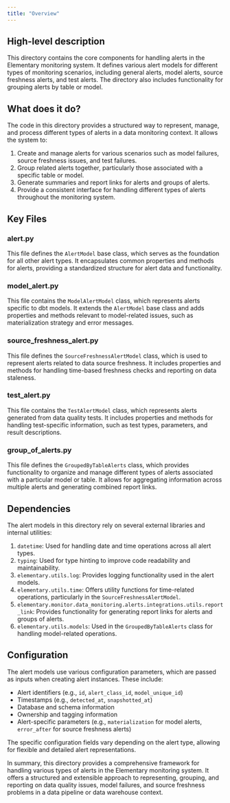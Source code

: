 ```yaml
---
title: "Overview"
---
```


## High-level description
This directory contains the core components for handling alerts in the Elementary monitoring system. It defines various alert models for different types of monitoring scenarios, including general alerts, model alerts, source freshness alerts, and test alerts. The directory also includes functionality for grouping alerts by table or model.

## What does it do?
The code in this directory provides a structured way to represent, manage, and process different types of alerts in a data monitoring context. It allows the system to:

1. Create and manage alerts for various scenarios such as model failures, source freshness issues, and test failures.
2. Group related alerts together, particularly those associated with a specific table or model.
3. Generate summaries and report links for alerts and groups of alerts.
4. Provide a consistent interface for handling different types of alerts throughout the monitoring system.

## Key Files

### alert.py
This file defines the `AlertModel` base class, which serves as the foundation for all other alert types. It encapsulates common properties and methods for alerts, providing a standardized structure for alert data and functionality.

### model_alert.py
This file contains the `ModelAlertModel` class, which represents alerts specific to dbt models. It extends the `AlertModel` base class and adds properties and methods relevant to model-related issues, such as materialization strategy and error messages.

### source_freshness_alert.py
This file defines the `SourceFreshnessAlertModel` class, which is used to represent alerts related to data source freshness. It includes properties and methods for handling time-based freshness checks and reporting on data staleness.

### test_alert.py
This file contains the `TestAlertModel` class, which represents alerts generated from data quality tests. It includes properties and methods for handling test-specific information, such as test types, parameters, and result descriptions.

### group_of_alerts.py
This file defines the `GroupedByTableAlerts` class, which provides functionality to organize and manage different types of alerts associated with a particular model or table. It allows for aggregating information across multiple alerts and generating combined report links.

## Dependencies
The alert models in this directory rely on several external libraries and internal utilities:

1. `datetime`: Used for handling date and time operations across all alert types.
2. `typing`: Used for type hinting to improve code readability and maintainability.
3. `elementary.utils.log`: Provides logging functionality used in the alert models.
4. `elementary.utils.time`: Offers utility functions for time-related operations, particularly in the `SourceFreshnessAlertModel`.
5. `elementary.monitor.data_monitoring.alerts.integrations.utils.report_link`: Provides functionality for generating report links for alerts and groups of alerts.
6. `elementary.utils.models`: Used in the `GroupedByTableAlerts` class for handling model-related operations.

## Configuration
The alert models use various configuration parameters, which are passed as inputs when creating alert instances. These include:

- Alert identifiers (e.g., `id`, `alert_class_id`, `model_unique_id`)
- Timestamps (e.g., `detected_at`, `snapshotted_at`)
- Database and schema information
- Ownership and tagging information
- Alert-specific parameters (e.g., `materialization` for model alerts, `error_after` for source freshness alerts)

The specific configuration fields vary depending on the alert type, allowing for flexible and detailed alert representations.

In summary, this directory provides a comprehensive framework for handling various types of alerts in the Elementary monitoring system. It offers a structured and extensible approach to representing, grouping, and reporting on data quality issues, model failures, and source freshness problems in a data pipeline or data warehouse context.